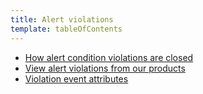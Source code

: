 ```yaml
---
title: Alert violations
template: tableOfContents
---
```


* [How alert condition violations are closed](/docs/alerts-applied-intelligence/new-relic-alerts/alert-violations/how-alert-condition-violations-are-closed)
* [View alert violations from our products](/docs/alerts-applied-intelligence/new-relic-alerts/alert-violations/view-alert-violations-our-products)
* [Violation event attributes](/docs/alerts-applied-intelligence/new-relic-alerts/alert-violations/violation-event-attributes)
